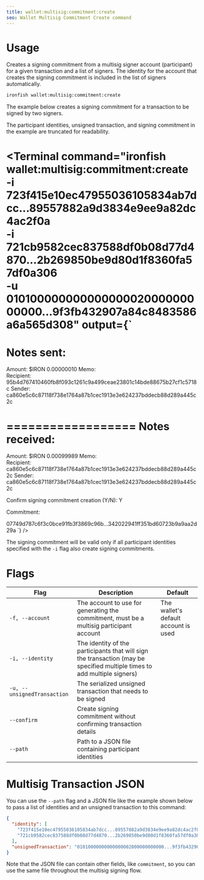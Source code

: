 ```yaml
---
title: wallet:multisig:commitment:create
seo: Wallet Multisig Commitment Create command
---
```


# Usage

Creates a signing commitment from a multisig signer account (participant) for a given transaction and a list of signers. The identity for the account that creates the signing commitment is included in the list of signers automatically.


```sh
ironfish wallet:multisig:commitment:create
```

The example below creates a signing commitment for a transaction to be signed by two signers.

The participant identities, unsigned transaction, and signing commitment in the example are truncated for readability.

<Terminal command="ironfish wallet:multisig:commitment:create \
-i 723f415e10ec47955036105834ab7dcc...89557882a9d3834e9ee9a82dc4ac2f0a \
-i 721cb9582cec837588df0b08d77d4870...2b269850be9d80d1f8360fa57df0a306 \
-u 01010000000000000002000000000000...9f3fb432907a84c8483586a6a565d308"
  output={`
==================
Notes sent:
==================

Amount:        $IRON 0.00000010
Memo:          
Recipient:     95b4d767410460fb8f093c1261c9a499ceae23801c14bde88675b27cf1c5718c
Sender:        ca860e5c6c87118f738e1764a87b1cec1913e3e624237bddecb88d289a445c2c


==================
Notes received:
==================

Amount:        $IRON 0.00099989
Memo:          
Recipient:     ca860e5c6c87118f738e1764a87b1cec1913e3e624237bddecb88d289a445c2c
Sender:        ca860e5c6c87118f738e1764a87b1cec1913e3e624237bddecb88d289a445c2c


Confirm signing commitment creation (Y/N): Y

Commitment:

07749d787c6f3c0bce91fb3f3869c96b...342022941ff351bd60723b9a9aa2d29a
  `}
/>

The signing commitment will be valid only if all participant identities specified with the `-i` flag also create signing commitments.

# Flags

| Flag | Description | Default |
| ---- | ----------- | ------- |
| `-f, --account` | The account to use for generating the commitment, must be a multisig participant account | The wallet's default account is used |
| `-i, --identity` | The identity of the participants that will sign the transaction (may be specified multiple times to add multiple signers) ||
| `-u, --unsignedTransaction` | The serialized unsigned transaction that needs to be signed ||
| `--confirm` | Create signing commitment without confirming transaction details ||
| `--path` | Path to a JSON file containing participant identities ||

# Multisig Transaction JSON

You can use the `--path` flag and a JSON file like the example shown below to pass a list of identities and an unsigned transaction to this command:

```json
{
  "identity": [
    "723f415e10ec47955036105834ab7dcc...89557882a9d3834e9ee9a82dc4ac2f0a",
    "721cb9582cec837588df0b08d77d4870...2b269850be9d80d1f8360fa57df0a306"
  ],
  "unsignedTransaction": "01010000000000000002000000000000...9f3fb432907a84c8483586a6a565d308"
}
```

Note that the JSON file can contain other fields, like `commitment`, so you can use the same file throughout the multisig signing flow.

